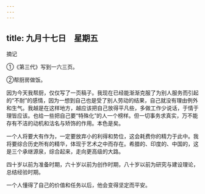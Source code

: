 ```yaml
---
---
---
```

title: 九月十七日　星期五
---




摘记

①《第三代》写到一六三页。

②帮厨房做饭。

因为今天我帮厨，仅仅写了一页稿子。我现在已经能渐渐克服了为别人服务而引起的“不耐”的感情，因为一想到自己也是受了别人劳动的结果，自己就没有理由例外和生气。我越是在这样地方，越应该把自己放得平凡些，多做工作少说话，于情于理皆应该。也给一些把自己要“特殊化”的人一个榜样。但一切事务求真实，万不能存有不洁的动机和沽名与矫饰的作用。本色是矣。

一个人将要大有作为，一定要放弃小的利得和势位，这会耗费你的精力于此中。我将要综合历史所有的精华，体现于艺术之中而存在。希腊的、印度的、中国的，这是三个承继源泉，综合起来，走向更高级的大路。

四十岁以前为准备时期，六十岁以前为创作时期，八十岁以前为研究与建设理论，总结经验时期。

一个人懂得了自己的价值和任务以后，他会变得坚定而平安。